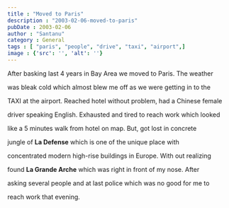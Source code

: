 ```yaml
---
title : "Moved to Paris"
description : "2003-02-06-moved-to-paris"
pubDate : 2003-02-06
author : "Santanu"
category : General
tags : [ "paris", "people", "drive", "taxi", "airport",]
image : {'src': '', 'alt': ''}
---
```

After basking last 4 years in Bay Area we moved to Paris. The weather

was bleak cold which almost blew me off as we were getting in to the

TAXI at the airport. Reached hotel without problem, had a Chinese female

driver speaking English. Exhausted and tired to reach work which looked

like a 5 minutes walk from hotel on map. But, got lost in concrete

jungle of **La Defense** which is one of the unique place with

concentrated modern high-rise buildings in Europe. With out realizing

found **La Grande Arche** which was right in front of my nose. After

asking several people and at last police which was no good for me to

reach work that evening.
